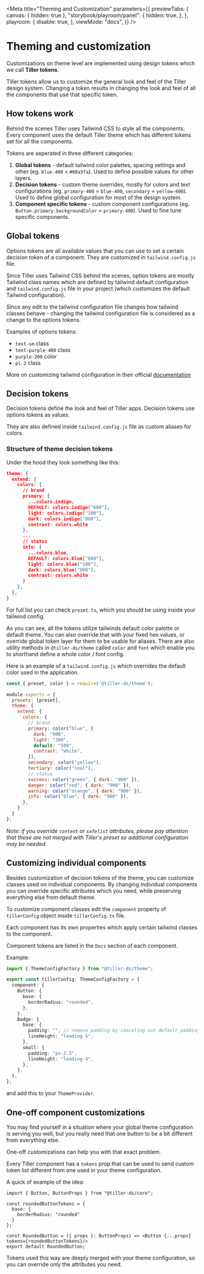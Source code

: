
<Meta
  title="Theming and Customization"
  parameters={{
    previewTabs: {
      canvas: { hidden: true },
      "storybook/playroom/panel": {
        hidden: true,
      },
    },
    playroom: {
      disable: true,
    },
    viewMode: "docs",
  }}
/>

# Theming and customization

Customizations on theme level are implemented using design tokens which we call **Tiller tokens**.

Tiller tokens allow us to customize the general look and feel of the Tiller design system. Changing a token results in changing the look and feel of all the components that use that specific token.

## How tokens work

Behind the scenes Tiller uses Tailwind CSS to style all the components. Every component uses the default Tiller theme which has different tokens set for all the components.

Tokens are seperated in three different categories:

1. **Global tokens** - default tailwind color palettes, spacing settings and other (eg. `blue-400` = `#60a5fa`). Used to define possible values for other layers.
2. **Decision tokens** - custom theme overrides, mostly for colors and text configurations (eg. `primary-400` = `blue-400`, `secondary` = `yellow-600`). Used to define global configuration for most of the design system.
3. **Component specific tokens** - custom component configurations (eg. `Button.primary.backgroundColor` = `primary-400`). Used to fine tune specific components.

## Global tokens

Options tokens are all available values that you can use to set a certain decision token of a component. They are customized in `tailwind.config.js` file.

Since Tiller uses Tailwind CSS behind the scenes, option tokens are mostly Tailwind class names which are defined by tailwind default configuration and `tailwind.config.js` file in your project (which customizes the default Tailwind configuration).

Since any edit to the tailwind configuration file changes how tailwind classes behave - changing the tailwind configuration file is considered as a change to the options tokens.

Examples of options tokens:

- `text-sm` class
- `text-purple-400` class
- `purple-200` color
- `pl-2` class

More on customizing tailwind configuration in their official [documentation](https://tailwindcss.com/docs/configuration)

## Decision tokens

Decision tokens define the look and feel of Tiller apps. Decision tokens use options tokens as values.

They are also defined inside `tailwind.config.js` file as custom aliases for colors.

### Structure of theme decision tokens

Under the hood they look something like this:

```json
theme: {
  extend: {
    colors: {
      // brand
      primary: {
        ...colors.indigo,
        DEFAULT: colors.indigo["600"],
        light: colors.indigo["100"],
        dark: colors.indigo["800"],
        contrast: colors.white
      },
      ...
      // status
      info: {
        ...colors.blue,
        DEFAULT: colors.blue["600"],
        light: colors.blue["100"],
        dark: colors.blue["900"],
        contrast: colors.white
      }
    },
  },
}
```

For full list you can check `preset.ts`, which you should be using inside your tailwind config.

As you can see, all the tokens utilize tailwinds default color palette or default theme.
You can also override that with your fixed hex values, or override global token layer for them to be usable for aliases.
There are also utility methods in `@tiller-ds/theme` called `color` and `font` which enable you to shorthand define a whole color / font config.

Here is an example of a `tailwind.config.js` which overrides the default color used in the application.

```js
const { preset, color } = require('@tiller-ds/theme');

module.exports = {
  presets: [preset],
  theme: {
    extend: {
      colors: {
        // brand
        primary: color("blue", {
          dark: "900",
          light: "300",
          default: "500",
          contrast: "white",
        }),
        secondary: color("yellow"),
        tertiary: color("teal"),
        // status
        success: color("green", { dark: "900" }),
        danger: color("red", { dark: "900" }),
        warning: color("orange", { dark: "900" }),
        info: color("blue", { dark: "900" }),
      },
    }
  }
};
```

*Note: if you override `content` or `safelist` attributes, please pay attention that those are not merged with Tiller's preset so additional configuration may be needed.*

## Customizing individual components

Besides customization of decision tokens of the theme, you can customize classes used on individual components.
By changing individual components you can override specific attributes which you need, while preserving everything else from default theme.

To customize component classes edit the `component` property of `tillerConfig` object inside `tillerConfig.ts` file.

Each component has its own properties which apply certain tailwind classes to the component.

Component tokens are listed in the `Docs` section of each component.

Example:

```ts
import { ThemeConfigFactory } from "@tiller-ds/theme";

export const tillerConfig: ThemeConfigFactory = {
  component: {
    Button: {
      base: {
        borderRadius: "rounded",
      },
    },
    Badge: {
      base: {
        padding: "", // remove padding by canceling out default padding classes
        lineHeight: "leading-5",
      },
      small: {
        padding: "px-2.5",
        lineHeight: "leading-4",
      },
    },
  },
};
```
and add this to your `ThemeProvider`.

## One-off component customizations

You may find yourself in a situation where your global theme configuration is serving you well, but you really need that one button
to be a bit different from everything else.

One-off customizations can help you with that exact problem.

Every Tiller component has a `tokens` prop that can be used to send custom token list different from one used in your theme configuration.

A quick of example of the idea:

```tsx
import { Button, ButtonProps } from "@tiller-ds/core";

const roundedButtonTokens = {
  base: {
    borderRadius: "rounded"
  }
};

const RoundedButton = ({ props }: ButtonProps) => <Button {...props} tokens={roundedButtonTokens}/>
export default RoundedButton;
```

Tokens used this way are deeply merged with your theme configuration, so you can override only the attributes you need.
